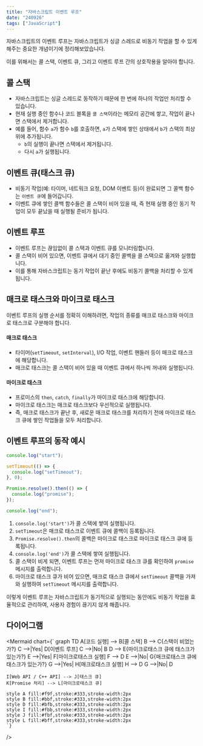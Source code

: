 ```yaml
---
title: "자바스크립트 이벤트 루프"
date: "240926"
tags: ["JavaScript"]
---
```


자바스크립트의 이벤트 루프는 자바스크립트가 싱글 스레드로 비동기 작업을 할 수 있게 해주는 중요한 개념이기에 정리해보았습니다.

이를 위해서는 콜 스택, 이벤트 큐, 그리고 이벤트 루프 간의 상호작용을 알아야 합니다.

## 콜 스택

- 자바스크립트는 싱글 스레드로 동작하기 때문에 한 번에 하나의 작업만 처리할 수 있습니다.
- 현재 실행 중인 함수나 코드 블록을 `콜 스택`이라는 메모리 공간에 쌓고, 작업이 끝나면 스택에서 제거합니다.
- 예를 들어, 함수 `a`가 함수 `b`를 호출하면, `a`가 스택에 쌓인 상태에서 `b`가 스택의 최상위에 추가됩니다.
  - `b`의 실행이 끝나면 스택에서 제거됩니다.
  - 다시 `a`가 실행됩니다.

## 이벤트 큐(태스크 큐)

- 비동기 작업(예: 타이머, 네트워크 요청, DOM 이벤트 등)이 완료되면 그 콜백 함수는 `이벤트 큐`에 들어갑니다.
- 이벤트 큐에 쌓인 콜백 함수들은 콜 스택이 비어 있을 때, 즉 현재 실행 중인 동기 작업이 모두 끝났을 때 실행될 준비가 됩니다.

## 이벤트 루프

- 이벤트 루프는 끊임없이 콜 스택과 이벤트 큐를 모니터링합니다.
- 콜 스택이 비어 있으면, 이벤트 큐에서 대기 중인 콜백을 콜 스택으로 옮겨와 실행합니다.
- 이를 통해 자바스크립트는 동기 작업이 끝난 후에도 비동기 콜백을 처리할 수 있게 됩니다.

## 매크로 태스크와 마이크로 태스크

이벤트 루프의 실행 순서를 정확히 이해하려면, 작업의 종류를 매크로 태스크와 마이크로 태스크로 구분해야 합니다.

#### 매크로 태스크

- 타이머(`setTimeout`, `setInterval`), I/O 작업, 이벤트 핸들러 등이 매크로 태스크에 해당합니다.
- 매크로 태스크는 콜 스택이 비어 있을 때 이벤트 큐에서 하나씩 꺼내와 실행됩니다.

#### 마이크로 태스크

- 프로미스의 `then`, `catch`, `finally`가 마이크로 태스크에 해당합니다.
- 마이크로 태스크는 매크로 태스크보다 우선적으로 실행됩니다.
- 즉, 매크로 태스크가 끝난 후, 새로운 매크로 태스크를 처리하기 전에 마이크로 태스크 큐에 쌓인 작업들을 모두 처리합니다.

## 이벤트 루프의 동작 예시

```javascript
console.log("start");

setTimeout(() => {
  console.log("setTimeout");
}, 0);

Promise.resolve().then(() => {
  console.log("promise");
});

console.log("end");
```

1. `console.log('start')`가 콜 스택에 쌓여 실행됩니다.
2. `setTimeout`은 매크로 태스크로 이벤트 큐에 콜백이 등록됩니다.
3. `Promise.resolve().then`의 콜백은 마이크로 태스크로 마이크로 태스크 큐에 등록됩니다.
4. `console.log('end')`가 콜 스택에 쌓여 실행됩니다.
5. 콜 스택이 비게 되면, 이벤트 루프는 먼저 마이크로 태스크 큐를 확인하여 `promise` 메시지를 출력합니다.
6. 마이크로 태스크 큐가 비어 있으면, 매크로 태스크 큐에서 `setTimeout` 콜백을 가져와 실행하여 `setTimeout` 메시지를 출력합니다.

이렇게 이벤트 루프는 자바스크립트가 동기적으로 실행되는 동안에도 비동기 작업을 효율적으로 관리하여, 사용자 경험이 끊기지 않게 해줍니다.

## 다이어그램

<Mermaid chart={`
graph TD
    A[코드 실행] --> B[콜 스택]
    B --> C{스택이 비었는가?}
    C -->|Yes| D[이벤트 루프]
    C -->|No| B
    D --> E{마이크로태스크 큐에 태스크가 있는가?}
    E -->|Yes| F[마이크로태스크 실행]
    F --> D
    E -->|No| G{매크로태스크 큐에 태스크가 있는가?}
    G -->|Yes| H[매크로태스크 실행]
    H --> D
    G -->|No| D

    I[Web API / C++ API] --> J[태스크 큐]
    K[Promise 처리] --> L[마이크로태스크 큐]

    style A fill:#f9f,stroke:#333,stroke-width:2px
    style B fill:#bbf,stroke:#333,stroke-width:2px
    style D fill:#bfb,stroke:#333,stroke-width:2px
    style I fill:#fbb,stroke:#333,stroke-width:2px
    style J fill:#fbf,stroke:#333,stroke-width:2px
    style L fill:#bff,stroke:#333,stroke-width:2px
    `}

/>
